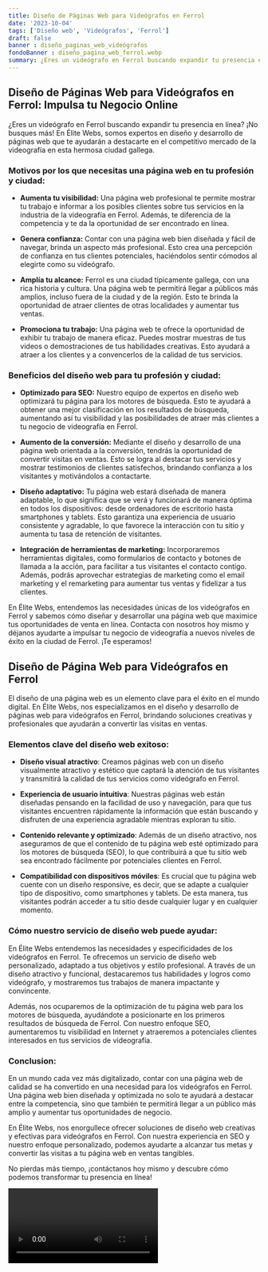 ```yaml
---
title: Diseño de Páginas Web para Videógrafos en Ferrol
date: '2023-10-04'
tags: ['Diseño web', 'Videógrafos', 'Ferrol']
draft: false
banner : diseño_paginas_web_videógrafos
fondoBanner : diseño_pagina_web_ferrol.webp
summary: ¿Eres un videógrafo en Ferrol buscando expandir tu presencia en línea? ¡No busques más! En Élite Webs, somos expertos en diseño y desarrollo de páginas web que te ayudarán a destacarte en el competitivo mercado de la videografía en esta hermosa ciudad gallega.
---
```


## Diseño de Páginas Web para Videógrafos en Ferrol: Impulsa tu Negocio Online

¿Eres un videógrafo en Ferrol buscando expandir tu presencia en línea? ¡No busques más! En Élite Webs, somos expertos en diseño y desarrollo de páginas web que te ayudarán a destacarte en el competitivo mercado de la videografía en esta hermosa ciudad gallega.

### Motivos por los que necesitas una página web en tu profesión y ciudad:

- **Aumenta tu visibilidad:** Una página web profesional te permite mostrar tu trabajo e informar a los posibles clientes sobre tus servicios en la industria de la videografía en Ferrol. Además, te diferencia de la competencia y te da la oportunidad de ser encontrado en línea.

- **Genera confianza:** Contar con una página web bien diseñada y fácil de navegar, brinda un aspecto más profesional. Esto crea una percepción de confianza en tus clientes potenciales, haciéndolos sentir cómodos al elegirte como su videógrafo.

- **Amplía tu alcance:** Ferrol es una ciudad típicamente gallega, con una rica historia y cultura. Una página web te permitirá llegar a públicos más amplios, incluso fuera de la ciudad y de la región. Esto te brinda la oportunidad de atraer clientes de otras localidades y aumentar tus ventas.

- **Promociona tu trabajo:** Una página web te ofrece la oportunidad de exhibir tu trabajo de manera eficaz. Puedes mostrar muestras de tus videos o demostraciones de tus habilidades creativas. Esto ayudará a atraer a los clientes y a convencerlos de la calidad de tus servicios.

### Beneficios del diseño web para tu profesión y ciudad:

- **Optimizado para SEO:** Nuestro equipo de expertos en diseño web optimizará tu página para los motores de búsqueda. Esto te ayudará a obtener una mejor clasificación en los resultados de búsqueda, aumentando así tu visibilidad y las posibilidades de atraer más clientes a tu negocio de videografía en Ferrol.

- **Aumento de la conversión:** Mediante el diseño y desarrollo de una página web orientada a la conversión, tendrás la oportunidad de convertir visitas en ventas. Esto se logra al destacar tus servicios y mostrar testimonios de clientes satisfechos, brindando confianza a los visitantes y motivándolos a contactarte.

- **Diseño adaptativo:** Tu página web estará diseñada de manera adaptable, lo que significa que se verá y funcionará de manera óptima en todos los dispositivos: desde ordenadores de escritorio hasta smartphones y tablets. Esto garantiza una experiencia de usuario consistente y agradable, lo que favorece la interacción con tu sitio y aumenta tu tasa de retención de visitantes.

- **Integración de herramientas de marketing:** Incorporaremos herramientas digitales, como formularios de contacto y botones de llamada a la acción, para facilitar a tus visitantes el contacto contigo. Además, podrás aprovechar estrategias de marketing como el email marketing y el remarketing para aumentar tus ventas y fidelizar a tus clientes.

En Élite Webs, entendemos las necesidades únicas de los videógrafos en Ferrol y sabemos cómo diseñar y desarrollar una página web que maximice tus oportunidades de venta en línea. Contacta con nosotros hoy mismo y déjanos ayudarte a impulsar tu negocio de videografía a nuevos niveles de éxito en la ciudad de Ferrol. ¡Te esperamos!

<GifSeo />

<Cta />

## Diseño de Página Web para Videógrafos en Ferrol

El diseño de una página web es un elemento clave para el éxito en el mundo digital. En Élite Webs, nos especializamos en el diseño y desarrollo de páginas web para videógrafos en Ferrol, brindando soluciones creativas y profesionales que ayudarán a convertir las visitas en ventas.

### Elementos clave del diseño web exitoso:

- **Diseño visual atractivo**: Creamos páginas web con un diseño visualmente atractivo y estético que captará la atención de tus visitantes y transmitirá la calidad de tus servicios como videógrafo en Ferrol.

- **Experiencia de usuario intuitiva**: Nuestras páginas web están diseñadas pensando en la facilidad de uso y navegación, para que tus visitantes encuentren rápidamente la información que están buscando y disfruten de una experiencia agradable mientras exploran tu sitio.

- **Contenido relevante y optimizado**: Además de un diseño atractivo, nos aseguramos de que el contenido de tu página web esté optimizado para los motores de búsqueda (SEO), lo que contribuirá a que tu sitio web sea encontrado fácilmente por potenciales clientes en Ferrol.

- **Compatibilidad con dispositivos móviles**: Es crucial que tu página web cuente con un diseño responsive, es decir, que se adapte a cualquier tipo de dispositivo, como smartphones y tablets. De esta manera, tus visitantes podrán acceder a tu sitio desde cualquier lugar y en cualquier momento.

### Cómo nuestro servicio de diseño web puede ayudar:

En Élite Webs entendemos las necesidades y especificidades de los videógrafos en Ferrol. Te ofrecemos un servicio de diseño web personalizado, adaptado a tus objetivos y estilo profesional. A través de un diseño atractivo y funcional, destacaremos tus habilidades y logros como videógrafo, y mostraremos tus trabajos de manera impactante y convincente.

Además, nos ocuparemos de la optimización de tu página web para los motores de búsqueda, ayudándote a posicionarte en los primeros resultados de búsqueda de Ferrol. Con nuestro enfoque SEO, aumentaremos tu visibilidad en Internet y atraeremos a potenciales clientes interesados en tus servicios de videografía.

### Conclusion:

En un mundo cada vez más digitalizado, contar con una página web de calidad se ha convertido en una necesidad para los videógrafos en Ferrol. Una página web bien diseñada y optimizada no solo te ayudará a destacar entre la competencia, sino que también te permitirá llegar a un público más amplio y aumentar tus oportunidades de negocio.

En Élite Webs, nos enorgullece ofrecer soluciones de diseño web creativas y efectivas para videógrafos en Ferrol. Con nuestra experiencia en SEO y nuestro enfoque personalizado, podemos ayudarte a alcanzar tus metas y convertir las visitas a tu página web en ventas tangibles.

No pierdas más tiempo, ¡contáctanos hoy mismo y descubre cómo podemos transformar tu presencia en línea!

<Video />

<CtaBot job='Videógrafos' city='Ferrol'/>

<Gmaps query='Ferrol+españa+maps' />